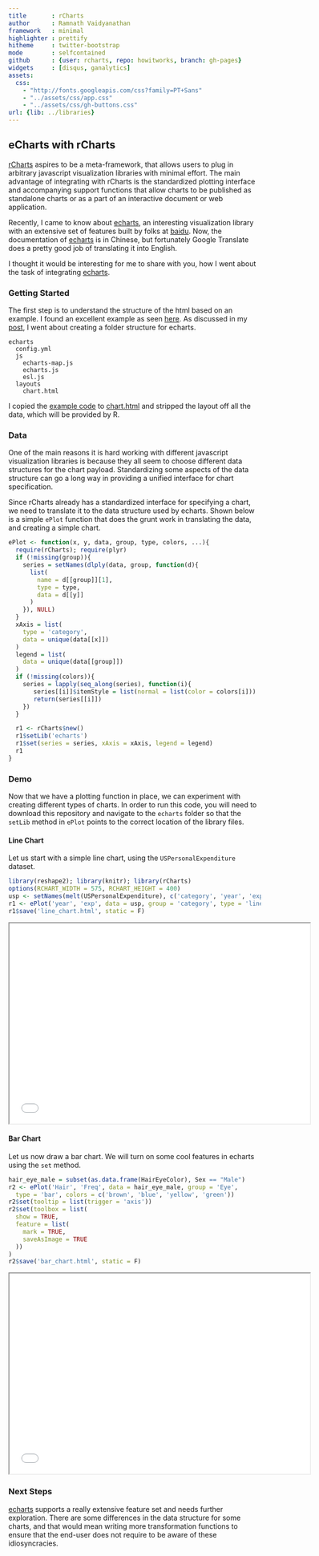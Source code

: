 ```yaml
---
title       : rCharts
author      : Ramnath Vaidyanathan
framework   : minimal
highlighter : prettify
hitheme     : twitter-bootstrap
mode        : selfcontained
github      : {user: rcharts, repo: howitworks, branch: gh-pages}
widgets     : [disqus, ganalytics]
assets:
  css: 
    - "http://fonts.googleapis.com/css?family=PT+Sans"
    - "../assets/css/app.css"
    - "../assets/css/gh-buttons.css"
url: {lib: ../libraries}
---
```


## eCharts with rCharts

<!-- AddThis Smart Layers BEGIN -->
<!-- Go to http://www.addthis.com/get/smart-layers to customize -->
<script type="text/javascript" src="//s7.addthis.com/js/300/addthis_widget.js#pubid=ra-4fdfcfd4773d48d3"></script>
<script type="text/javascript">
  addthis.layers({
    'theme' : 'transparent',
    'share' : {
      'position' : 'left',
      'numPreferredServices' : 5
    }   
  });
</script>
<!-- AddThis Smart Layers END -->

[rCharts](http://rcharts.io) aspires to be a meta-framework, that allows users to plug in arbitrary javascript visualization libraries with minimal effort. The main advantage of integrating with rCharts is the standardized plotting interface and accompanying support functions that allow charts to be published as standalone charts or as a part of an interactive document or web application.

Recently, I came to know about [echarts](http://ecomfe.github.io/echarts/), an interesting visualization library with an extensive set of features built by folks at [baidu](http://www.baidu.com). Now, the documentation of [echarts](http://ecomfe.github.io/echarts/) is in Chinese, but fortunately Google Translate does a pretty good job of translating it into English.

I thought it would be interesting for me to share with you, how I went about the task of integrating [echarts](http://ecomfe.github.io/echarts/).

### Getting Started

The first step is to understand the structure of the html based on an example. I found an excellent example as seen [here](echarts/index.html). As discussed in my [post](http://rcharts.io/howitworks), I went about creating a folder structure for echarts.

```
echarts
  config.yml
  js
    echarts-map.js
    echarts.js
    esl.js
  layouts
    chart.html
```

I copied the [example code](echarts/index.html) to [chart.html](http://github.com/rcharts/howitworks/blob/gh-pages/echarts/echarts/layouts/chart.html) and stripped the layout off all the data, which will be provided by R.
    

### Data

One of the main reasons it is hard working with different javascript visualization libraries is because they all seem to choose different data structures for the chart payload. Standardizing some aspects of the data structure can go a long way in providing a unified interface for chart specification. 

Since rCharts already has a standardized interface for specifying a chart, we need to translate it to the data structure used by echarts. Shown below is a simple `ePlot` function that does the grunt work in translating the data, and creating a simple chart.



```r
ePlot <- function(x, y, data, group, type, colors, ...){
  require(rCharts); require(plyr)
  if (!missing(group)){
    series = setNames(dlply(data, group, function(d){
      list(
        name = d[[group]][1],
        type = type,
        data = d[[y]]
      )
    }), NULL) 
  }
  xAxis = list(
    type = 'category',
    data = unique(data[[x]])
  )
  legend = list(
    data = unique(data[[group]])
  )
  if (!missing(colors)){
    series = lapply(seq_along(series), function(i){
       series[[i]]$itemStyle = list(normal = list(color = colors[i]))
       return(series[[i]])
    })
  }

  r1 <- rCharts$new()
  r1$setLib('echarts')
  r1$set(series = series, xAxis = xAxis, legend = legend)
  r1
}
```


### Demo

Now that we have a plotting function in place, we can experiment with creating different types of charts. In order to run this code, you will need to download this repository and navigate to the `echarts` folder so that the `setLib` method in `ePlot` points to the correct location of the library files.

#### Line Chart

Let us start with a simple line chart, using the `USPersonalExpenditure` dataset.

```r
library(reshape2); library(knitr); library(rCharts)
options(RCHART_WIDTH = 575, RCHART_HEIGHT = 400)
usp <- setNames(melt(USPersonalExpenditure), c('category', 'year', 'exp'))
r1 <- ePlot('year', 'exp', data = usp, group = 'category', type = 'line')
r1$save('line_chart.html', static = F)
```

<iframe src='line_chart.html' seamless></iframe>

#### Bar Chart

Let us now draw a bar chart. We will turn on some cool features in echarts using the `set` method.

```r
hair_eye_male = subset(as.data.frame(HairEyeColor), Sex == "Male")
r2 <- ePlot('Hair', 'Freq', data = hair_eye_male, group = 'Eye', 
  type = 'bar', colors = c('brown', 'blue', 'yellow', 'green'))
r2$set(tooltip = list(trigger = 'axis'))
r2$set(toolbox = list(
  show = TRUE, 
  feature = list(
    mark = TRUE,
    saveAsImage = TRUE
  ))
)
r2$save('bar_chart.html', static = F)
```

<iframe src='bar_chart.html' seamless></iframe>


### Next Steps

[echarts](http://ecomfe.github.io/echarts/) supports a really extensive feature set and needs further exploration. There are some differences in the data structure for some charts, and that would mean writing more transformation functions to ensure that the end-user does not require to be aware of these idiosyncracies. 

<div id='disqus_thread'></div>

<style>
iframe {
  height: 400px;
  width: 600px;
}
</style>





